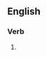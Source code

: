 {{also|jampacking}}

==English==

===Verb===
{{head|en|verb form}}

# {{present participle of|jam-pack|lang=en|nocat=1}}